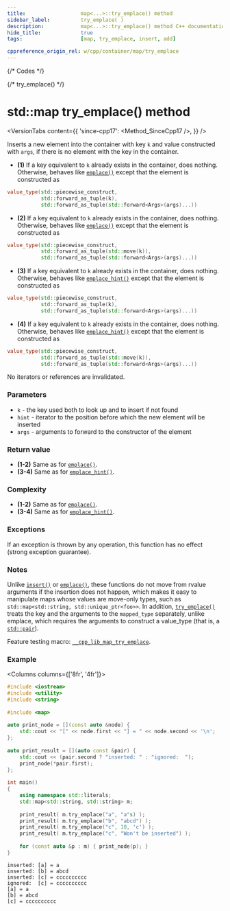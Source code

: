 ```yaml
---
title:					map<...>::try_emplace() method
sidebar_label:			try_emplace( )
description:			map<...>::try_emplace() method C++ documentation
hide_title:				true
tags:					[map, try_emplace, insert, add]

cppreference_origin_rel: w/cpp/container/map/try_emplace
---
```



{/* Codes */}

{/* try_emplace() */}

# std::map try_emplace() method

<VersionTabs content={{
	'since-cpp17': <Method_SinceCpp17 />,
}} />

Inserts a new element into the container with key `k` and value constructed with `args`, if there is no element with the key in the container.

 - **(1)** If a key equivalent to `k` already exists in the container, does nothing. Otherwise, behaves like [`emplace()`](/docs/std/containers/maps/map/emplace) except that the element is constructed as
```cpp
value_type(std::piecewise_construct,
           std::forward_as_tuple(k),
           std::forward_as_tuple(std::forward<Args>(args)...))
```

- **(2)** If a key equivalent to `k` already exists in the container, does nothing. Otherwise, behaves like [`emplace()`](/docs/std/containers/maps/map/emplace) except that the element is constructed as
```cpp
value_type(std::piecewise_construct,
           std::forward_as_tuple(std::move(k)),
           std::forward_as_tuple(std::forward<Args>(args)...))
```

- **(3)** If a key equivalent to `k` already exists in the container, does nothing. Otherwise, behaves like [`emplace_hint()`](/docs/std/containers/maps/map/emplace_hint) except that the element is constructed as
```cpp
value_type(std::piecewise_construct,
           std::forward_as_tuple(k),
           std::forward_as_tuple(std::forward<Args>(args)...))
```

- **(4)** If a key equivalent to `k` already exists in the container, does nothing. Otherwise, behaves like [`emplace_hint()`](/docs/std/containers/maps/map/emplace_hint) except that the element is constructed as
```cpp
value_type(std::piecewise_construct,
           std::forward_as_tuple(std::move(k)),
           std::forward_as_tuple(std::forward<Args>(args)...))
```

No iterators or references are invalidated.


### Parameters

 - `k` - the key used both to look up and to insert if not found
 - `hint` - iterator to the position before which the new element will be inserted
 - `args` - arguments to forward to the constructor of the element

### Return value

 - **(1-2)** Same as for [`emplace()`](/docs/std/containers/maps/map/emplace).
 - **(3-4)** Same as for [`emplace_hint()`](/docs/std/containers/maps/map/emplace).

### Complexity

 - **(1-2)** Same as for [`emplace()`](/docs/std/containers/maps/map/emplace).
 - **(3-4)** Same as for [`emplace_hint()`](/docs/std/containers/maps/map/emplace).

### Exceptions

If an exception is thrown by any operation, this function has no effect (strong exception guarantee).

### Notes
Unlike [`insert()`](/docs/std/containers/maps/map/insert) or [`emplace()`](/docs/std/containers/maps/map/emplace),
these functions do not move from rvalue arguments if the insertion does not happen, which makes it easy to manipulate maps whose values are move-only types,
such as `std::map<std::string, std::unique_ptr<foo>>`.
In addition, [`try_emplace()`](#) treats the key and the arguments to the `mapped_type` separately, unlike emplace, which requires the arguments to construct a value_type (that is, a [`std::pair`](#)).

Feature testing macro: [`__cpp_lib_map_try_emplace`](#).

### Example

<Columns columns={['8fr', '4fr']}>
<div>

```cpp title='Main.cpp' showLineNumbers
#include <iostream>
#include <utility>
#include <string>
 
#include <map>
 
auto print_node = [](const auto &node) {
    std::cout << "[" << node.first << "] = " << node.second << '\n';
};
 
auto print_result = [](auto const &pair) {
    std::cout << (pair.second ? "inserted: " : "ignored:  ");
    print_node(*pair.first);
};
 
int main()
{
    using namespace std::literals;
    std::map<std::string, std::string> m;
 
    print_result( m.try_emplace("a", "a"s) );
    print_result( m.try_emplace("b", "abcd") );
    print_result( m.try_emplace("c", 10, 'c') );
    print_result( m.try_emplace("c", "Won't be inserted") );
 
    for (const auto &p : m) { print_node(p); }
}
```

</div>
<div>

```plaintext title="Output"
inserted: [a] = a
inserted: [b] = abcd
inserted: [c] = cccccccccc
ignored:  [c] = cccccccccc
[a] = a
[b] = abcd
[c] = cccccccccc
```

</div>
</Columns>
